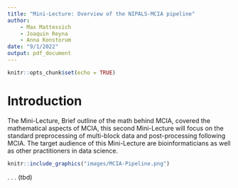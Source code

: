 ---
title: "Mini-Lecture: Overview of the NIPALS-MCIA pipeline"
author:
    - Max Mattessich
    - Joaquin Reyna
    - Anna Konstorum
date: "9/1/2022"
output: pdf_document
---

```{r setup, include=FALSE}
knitr::opts_chunk$set(echo = TRUE)
```

# Introduction
The Mini-Lecture, Brief outline of the math behind MCIA, covered the mathematical aspects of MCIA, this second Mini-Lecture will focus on the standard preprocessing of multi-block data and post-processing following MCIA. The target audience of this Mini-Lecture are bioinformaticians as well as other practitioners in data science.

```{r, echo=FALSE, out.width="100%", fig.align="center", fig.cap="Generic MCIA pipline. There are three data blocks $X^1, X^2,$ and $X^3$ which are being decomposed via MCIA to produce a global scores matrix."}
knitr::include_graphics("images/MCIA-Pipeline.png")
```

.
.
.
(tbd)

